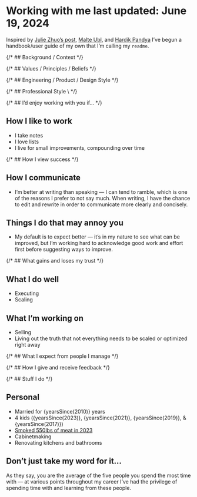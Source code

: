 
# Working with me <span className="text-text/50">last updated: June 19, 2024</span>

Inspired by [Julie Zhuo’s post](https://lg.substack.com/p/the-looking-glass-a-user-guide-to), [Malte Ubl](https://www.industrialempathy.com/posts/malte-handbook/), and [Hardik Pandya](https://hvpandya.com/working-with-me/) I’ve begun a handbook/user guide of my own that I’m calling my `readme`.

{/* ## Background / Context */}

{/* ## Values / Principles / Beliefs */}

{/* ## Engineering / Product / Design Style */}

{/* ## Professional Style \ */}

{/* ## I’d enjoy working with you if… */}

## How I like to work

- I take notes
- I love lists
- I live for small improvements, compounding over time

{/* ## How I view success */}

## How I communicate

- I’m better at writing than speaking — I can tend to ramble, which is one of the reasons I prefer to not say much. When writing, I have the chance to edit and rewrite in order to communicate more clearly and concisely.

## Things I do that may annoy you

- My default is to expect better &mdash; it’s in my nature to see what can be improved, but I’m working hard to acknowledge good work and effort first before suggesting ways to improve.

{/* ## What gains and loses my trust */}

## What I do well

- Executing
- Scaling

## What I’m working on

- Selling
- Living out the truth that not everything needs to be scaled or optimized right away

{/* ## What I expect from people I manage */}

{/* ## How I give and receive feedback */}  

{/* ## Stuff I do */}

## Personal

- Married for {yearsSince(2010)} years
- 4 kids ({yearsSince(2023)}, {yearsSince(2021)}, {yearsSince(2019)}, &amp; {yearsSince(2017)})
- [Smoked 550lbs of meat in 2023](https://docs.google.com/spreadsheets/d/1Lrz8Dqgx_e63juiD8JIdQTxVg_8j9NFvdX6dvNyPA-Q/edit?usp=sharing)
- Cabinetmaking
- Renovating kitchens and bathrooms

## Don’t just take my word for it...

As they say, you are the average of the five people you spend the most time with &mdash; at various points throughout my career I’ve had the privilege of spending time with and learning from these people.
